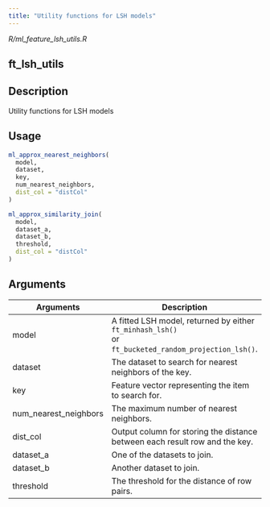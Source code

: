 ```yaml
---
title: "Utility functions for LSH models"
---
```


*R/ml_feature_lsh_utils.R*

## ft_lsh_utils

## Description
Utility functions for LSH models 


## Usage
```r
ml_approx_nearest_neighbors( 
  model, 
  dataset, 
  key, 
  num_nearest_neighbors, 
  dist_col = "distCol" 
) 

ml_approx_similarity_join( 
  model, 
  dataset_a, 
  dataset_b, 
  threshold, 
  dist_col = "distCol" 
) 
```

## Arguments
|Arguments|Description|
|---|---|
| model | A fitted LSH model, returned by either `ft_minhash_lsh()`<br>or `ft_bucketed_random_projection_lsh()`. |
| dataset | The dataset to search for nearest neighbors of the key. |
| key | Feature vector representing the item to search for. |
| num_nearest_neighbors | The maximum number of nearest neighbors. |
| dist_col | Output column for storing the distance between each result row and the key. |
| dataset_a | One of the datasets to join. |
| dataset_b | Another dataset to join. |
| threshold | The threshold for the distance of row pairs. |







